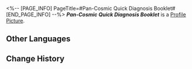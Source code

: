 <%-- [PAGE_INFO]
PageTitle=#Pan-Cosmic Quick Diagnosis Booklet#
[END_PAGE_INFO] --%>
{{Item Infobox
|title       = ''Pan-Cosmic Quick Diagnosis Booklet''
|id          = 140306
|image       = Item ''Pan-Cosmic Quick Diagnosis Booklet''.png
|type        = Mission Item
|invCategory = Missions
|rarity      = 3
|effect      = 
|description = Notes compiled by Little Tian. However, the perplexing rare illnesses within the cosmos have long exceeded her scope of expertise.
}}
'''''Pan-Cosmic Quick Diagnosis Booklet''''' is a [[Profile Picture]].

==Other Languages==
{{Other Languages
|en   = ''Pan-Cosmic Quick Diagnosis Booklet''
|zhs  = 《银河通用疾病速查》
|zht  = 《銀河通用疾病速查》
|ja   = 『銀河通用疾病早引き表』
|ko   = ≪은하 범용 질병 신속 진단≫
|es   = «Guía de diagnóstico rápido de la galaxia»
|fr   = ''Livret cosmique du diagnostic rapide''
|ru   = Пангалактическая брошюра по экспресс-диагностике болезней
|th   = "การวินิจฉัยโรคในกาแล็กซี แบบเร่งด่วน"
|vi   = Cẩm Nang Bệnh Phổ Biến Của Ngân Hà
|de   = „Pangalaktische Broschüre für schnelle Diagnosen“
|id   = "Kamus Pencarian Cepat Penyakit Umum Alam Semesta"
|pt   = "Cartilha de Diagnóstico Rápido Pancósmica"
}}

==Change History==
{{Change History|1.3}}